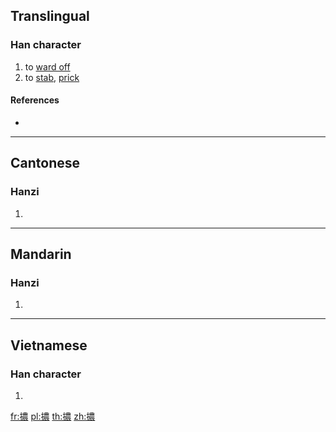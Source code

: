 {{character info/new}}
==Translingual==

===Han character===
{{Han char|rn=64|rad=手|as=13|sn=16|four=55032|canj=QTWV|ids=⿰扌農}}

# to [[ward off]]
# to [[stab]], [[prick]]

====References====
* {{Han ref|kx=0457.300|dkj=12786|dj=0806.140|hdz=31969.020|uh=64C3|ud=25795|bh=E9AB|bd=59819}}

----

==Cantonese==

===Hanzi===
{{yue-hanzi|jyut=nong5|y=nong5}}

# {{defn|lang=yue|sort=手13}}

----

==Mandarin==

===Hanzi===
{{cmn-hanzi|pin=[[nǎng]] ([[nang3]])|wg=nang<sup>3</sup>}}

# {{defn|lang=cmn|sort=手13}}

----

==Vietnamese==

===Han character===
{{vi-hantu|rs=手13|nống}}

# {{defn|lang=vi|sort=手13}}

[[fr:擃]]
[[pl:擃]]
[[th:擃]]
[[zh:擃]]